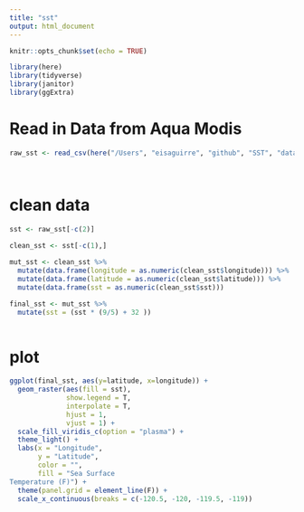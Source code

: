 ```yaml
---
title: "sst"
output: html_document
---
```


```r
knitr::opts_chunk$set(echo = TRUE)

library(here)
library(tidyverse)
library(janitor)
library(ggExtra)


```

# Read in Data from Aqua Modis

```r
raw_sst <- read_csv(here("/Users", "eisaguirre", "github", "SST", "data", "erdMWsstd3day_LonPM180_0c10_2206_7f5c.csv"))




```

# clean data

```r

sst <- raw_sst[-c(2)] 
  
clean_sst <- sst[-c(1),] 

mut_sst <- clean_sst %>% 
  mutate(data.frame(longitude = as.numeric(clean_sst$longitude))) %>% 
  mutate(data.frame(latitude = as.numeric(clean_sst$latitude))) %>% 
  mutate(data.frame(sst = as.numeric(clean_sst$sst)))

final_sst <- mut_sst %>% 
  mutate(sst = (sst * (9/5) + 32 ))
  


```

# plot
```r
ggplot(final_sst, aes(y=latitude, x=longitude)) +
  geom_raster(aes(fill = sst), 
              show.legend = T, 
              interpolate = T, 
              hjust = 1, 
              vjust = 1) +
  scale_fill_viridis_c(option = "plasma") +
  theme_light() +
  labs(x = "Longitude",
       y = "Latitude",
       color = "",
       fill = "Sea Surface 
Temperature (F)") +
  theme(panel.grid = element_line(F)) +
  scale_x_continuous(breaks = c(-120.5, -120, -119.5, -119))
  


  
  
  
  

  

```


